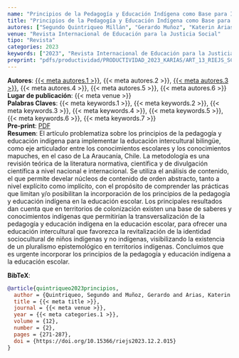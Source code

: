 ```yaml
---
name: "Principios de la Pedagogía y Educación Indígena como Base para Implementar la Educación Intercultural Bilingüe"
title: "Principios de la Pedagogía y Educación Indígena como Base para Implementar la Educación Intercultural Bilingüe"
autores: ["Segundo Quintriqueo Millán", "Gerardo Muñoz", "Katerin Arias-Ortega", "Soledad Morales", "Elías Andrade", "Viviana Zapata"]
venue: "Revista Internacional de Educación para la Justicia Social"
tipo: "Revista"
categories: 2023
keywords: ["2023", "Revista Internacional de Educación para la Justicia Social", "Pedagogía", "Educación Indígena", "Bilingüismo", "Descolonización", "Justicia Social"]
preprint: "pdfs/productividad/PRODUCTIVIDAD_2023_KARIAS/ART_13_RIEJS_SCOPUS.pdf"
---
```

**Autores**: [{{< meta autores.1 >}}](../members/current/Segundo Quintriqueo Millán.qmd), {{< meta autores.2 >}}, [{{< meta autores.3 >}}](../members/current/Katerin Arias-Ortega.qmd), {{< meta autores.4 >}}, {{< meta autores.5 >}}, {{< meta autores.6 >}}   
**Lugar de publicación**: {{< meta venue >}}    
**Palabras Claves**: {{< meta keywords.1 >}}, {{< meta keywords.2 >}}, {{< meta keywords.3 >}}, {{< meta keywords.4 >}}, {{< meta keywords.5 >}}, {{< meta keywords.6 >}}, {{< meta keywords.7 >}}    
**Pre-print**: [PDF](../{{< meta preprint >}})    
**Resumen**: El artículo problematiza sobre los principios de la pedagogía y educación indígena para implementar la educación intercultural bilingüe, como eje articulador entre los conocimientos escolares y los conocimientos mapuches, en el caso de La Araucanía, Chile. La metodología es una revisión teórica de la literatura normativa, científica y de divulgación científica a nivel nacional e internacional. Se utiliza el análisis de contenido, el que permite develar núcleos de contenido de orden abstracto, tanto a nivel explícito como implícito, con el propósito de comprender las prácticas que limitan y/o posibilitan la incorporación de los principios de la pedagogía y educación indígena en la educación escolar. Los principales resultados dan cuenta que en territorios de colonización existen una base de saberes y conocimientos indígenas que permitirían la transversalización de la pedagogía y educación indígena en la educación escolar, para ofrecer una educación intercultural que favorezca la revitalización de la identidad sociocultural de niños indígenas y no indígenas, visibilizando la existencia de un pluralismo epistemológico en territorios indígenas. Concluimos que es urgente incorporar los principios de la pedagogía y educación indígena a la educación escolar.


**BibTeX**:
```bibtex
@article{quintriqueo2023principios,
  author = {Quintriqueo, Segundo and Muñoz, Gerardo and Arias, Katerin and Morales, Soledad and Andrade, Elías and Zapata, Viviana},
  title = {{< meta title >}},
  journal = {{< meta venue >}},
  year = {{< meta categories.1 >}},
  volume = {12},
  number = {2},
  pages = {271-287},
  doi = {https://doi.org/10.15366/riejs2023.12.2.015}
}
```
